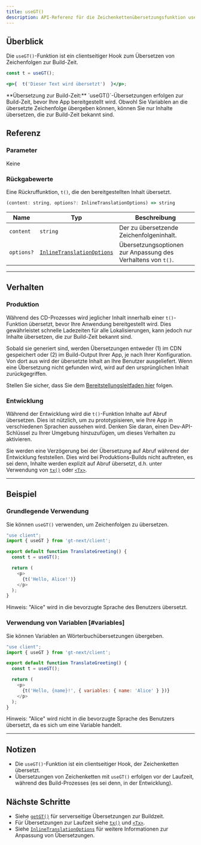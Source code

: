```yaml
---
title: useGT()
description: API-Referenz für die Zeichenkettenübersetzungsfunktion useGT()
---
```


## Überblick

Die `useGT()`-Funktion ist ein clientseitiger Hook zum Übersetzen von Zeichenfolgen zur Build-Zeit.

```jsx
const t = useGT();

<p>{  t('Dieser Text wird übersetzt')  }</p>;
```

<Callout>
**Übersetzung zur Build-Zeit:**
`useGT()`-Übersetzungen erfolgen zur Build-Zeit, bevor Ihre App bereitgestellt wird.
Obwohl Sie Variablen an die übersetzte Zeichenfolge übergeben können, können Sie nur Inhalte übersetzen, die zur Build-Zeit bekannt sind.
</Callout>

## Referenz
### Parameter
Keine

### Rückgabewerte

Eine Rückruffunktion, `t()`, die den bereitgestellten Inhalt übersetzt.

```jsx
(content: string, options?: InlineTranslationOptions) => string
```

| Name                  | Typ | Beschreibung                                                                 |
|-----------------------|--|-----------------------------------------------------------------------------|
| `content`             | `string` | Der zu übersetzende Zeichenfolgeninhalt.                                     |
| `options?`            | [`InlineTranslationOptions`](/docs/next/api/types/InlineTranslationOptions) | Übersetzungsoptionen zur Anpassung des Verhaltens von `t()`. |

---

## Verhalten


### Produktion
Während des CD-Prozesses wird jeglicher Inhalt innerhalb einer `t()`-Funktion übersetzt, bevor Ihre Anwendung bereitgestellt wird.
Dies gewährleistet schnelle Ladezeiten für alle Lokalisierungen, kann jedoch nur Inhalte übersetzen, die zur Build-Zeit bekannt sind.

Sobald sie generiert sind, werden Übersetzungen entweder (1) im CDN gespeichert oder (2) im Build-Output Ihrer App, je nach Ihrer Konfiguration.
Von dort aus wird der übersetzte Inhalt an Ihre Benutzer ausgeliefert.
Wenn eine Übersetzung nicht gefunden wird, wird auf den ursprünglichen Inhalt zurückgegriffen.

Stellen Sie sicher, dass Sie dem [Bereitstellungsleitfaden hier](/docs/next/tutorials/quickdeploy) folgen.

### Entwicklung
Während der Entwicklung wird die `t()`-Funktion Inhalte auf Abruf übersetzen.
Dies ist nützlich, um zu prototypisieren, wie Ihre App in verschiedenen Sprachen aussehen wird.
Denken Sie daran, einen Dev-API-Schlüssel zu Ihrer Umgebung hinzuzufügen, um dieses Verhalten zu aktivieren.

Sie werden eine Verzögerung bei der Übersetzung auf Abruf während der Entwicklung feststellen.
Dies wird bei Produktions-Builds nicht auftreten, es sei denn, Inhalte werden explizit auf Abruf übersetzt,
d.h. unter Verwendung von [`tx()`](/docs/next/api/strings/tx) oder [`<Tx>`](/docs/next/api/components/tx).

---


## Beispiel

### Grundlegende Verwendung
Sie können `useGT()` verwenden, um Zeichenfolgen zu übersetzen.

```javascript copy
"use client";
import { useGT } from 'gt-next/client';

export default function TranslateGreeting() {
  const t = useGT();

  return (
    <p>
      {t('Hello, Alice!')}
    </p>
  );
}
```
Hinweis: "Alice" wird in die bevorzugte Sprache des Benutzers übersetzt.


### Verwendung von Variablen [#variables]
Sie können Variablen an Wörterbuchübersetzungen übergeben.

```javascript copy
"use client";
import { useGT } from 'gt-next/client';

export default function TranslateGreeting() {
  const t = useGT();

  return (
    <p>
      {t('Hello, {name}!', { variables: { name: 'Alice' } })}
    </p>
  );
}
```
Hinweis: "Alice" wird nicht in die bevorzugte Sprache des Benutzers übersetzt, da es sich um eine Variable handelt.

---

## Notizen
 * Die `useGT()`-Funktion ist ein clientseitiger Hook, der Zeichenketten übersetzt.
 * Übersetzungen von Zeichenketten mit `useGT()` erfolgen vor der Laufzeit, während des Build-Prozesses (es sei denn, in der Entwicklung).

## Nächste Schritte
 * Siehe [`getGT()`](/docs/next/api/strings/getGT) für serverseitige Übersetzungen zur Buildzeit.
 * Für Übersetzungen zur Laufzeit siehe [`tx()`](/docs/next/api/strings/tx) und [`<Tx>`](/docs/next/api/components/tx).
 * Siehe [`InlineTranslationOptions`](/docs/next/api/types/InlineTranslationOptions) für weitere Informationen zur Anpassung von Übersetzungen.
